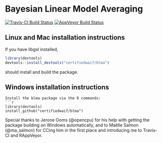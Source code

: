 Bayesian Linear Model Averaging
===============================

[![Travis-CI Build Status](https://travis-ci.org/certifiedwaif/blma.svg?branch=master)](https://travis-ci.org/certifiedwaif/blma) [![AppVeyor Build Status](https://ci.appveyor.com/api/projects/status/github/certifiedwaif/blma?branch=master&svg=true)](https://ci.appveyor.com/project/certifiedwaif/blma)

Linux and Mac installation instructions
---------------------------------------
If you have libgsl installed,

```r
library(devtools)
devtools::install_devtools("certifiedwaif/blma")
```

should install and build the package.

Windows installation instructions
---------------------------------
```
Install the blma package via the R commands:
```r
library(devtools)
install_github("certifiedwaif/blma")
```

Special thanks to Jerone Ooms (@opencpu) for his help with getting the package building on Windows
automatically, and to Maëlle Salmon (@ma_salmon) for CCing him in the first place and introducing me to
Travis-CI and RAppVeyor.